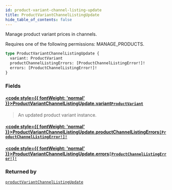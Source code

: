 ```yaml
---
id: product-variant-channel-listing-update
title: ProductVariantChannelListingUpdate
hide_table_of_contents: false
---
```








Manage product variant prices in channels. 

Requires one of the following permissions: MANAGE_PRODUCTS.

```graphql
type ProductVariantChannelListingUpdate {
  variant: ProductVariant
  productChannelListingErrors: [ProductChannelListingError!]!
  errors: [ProductChannelListingError!]!
}
```


### Fields

#### [<code style={{ fontWeight: 'normal' }}>ProductVariantChannelListingUpdate.<b>variant</b></code>](#)<Bullet />[`ProductVariant`](../../../developer/api-reference/objects/product-variant) <Badge class="secondary" text="object"/>
> An updated product variant instance.
> 

#### [<code style={{ fontWeight: 'normal' }}>ProductVariantChannelListingUpdate.<b>productChannelListingErrors</b></code>](#)<Bullet />[`[ProductChannelListingError!]!`](../../../developer/api-reference/objects/product-channel-listing-error) <Badge class="secondary" text="non-null"/> <Badge class="secondary" text="object"/>
> 
> 

#### [<code style={{ fontWeight: 'normal' }}>ProductVariantChannelListingUpdate.<b>errors</b></code>](#)<Bullet />[`[ProductChannelListingError!]!`](../../../developer/api-reference/objects/product-channel-listing-error) <Badge class="secondary" text="non-null"/> <Badge class="secondary" text="object"/>
> 
> 



### Returned by

[`productVariantChannelListingUpdate`](../../../developer/api-reference/mutations/product-variant-channel-listing-update)  <Badge class="secondary" text="mutation"/>



